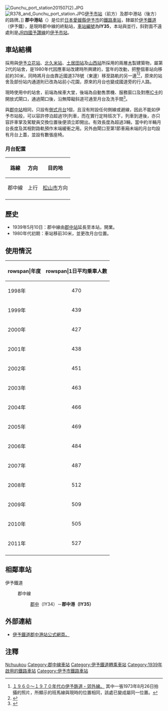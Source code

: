 {{NoteTA|1 = zh:郡中港站; zh-cn:郡中港站; zh-tw:郡中港車站; zh-hk:郡中港站; }}
{{日本車站資訊
|公司色     = orange
|文字色     =
|站名       = 郡中港站
|圖片       = Gunchu port station201507(1).JPG
|pxl        =
|圖片說明   = 面向國道的郡中港站站舍及側面入口（2015年7月）
|日文原名   = 郡中港
|平假名     = ぐんちゅうこう
|羅馬拼音   = Gunchū Port<ref>在列車的方向幕及[http://www.iyotetsu.co.jp/rosen/map/rail_kogai/rail_kogai.pdf 最新的路線圖，] {{Wayback|url=http://www.iyotetsu.co.jp/rosen/map/rail_kogai/rail_kogai.pdf |date=20170424175052 }}「港」乃採用英文串法，但[http://blog-imgs-73-origin.fc2.com/c/a/m/camkyo/150505-205.jpg 未更換的舊式月台站牌]則仍以假名串法「Gunchūkō」表示。</ref>
|前一站     = IY34 [[郡中站|郡中]]
|前一站距離 = 0.6
|後一站距離 = 
|後一站     = 
|電報略號   = 
|車站編號   = {{車站編號C|#ffa500|IY35}}
|所屬公司   = [[伊予鐵道|伊予鐵道]]（伊予鐵）
|所屬路線   = {{Color|#ffa500|■}}[[郡中線|郡中線]]
|距離       = 11.3
|起站       = [[松山市站|松山市]]
|所在地     = [[愛媛縣|愛媛縣]][[伊予市|伊予市]]米湊
|車站構造   = [[地面車站|地面車站]]
|月台配置   = 1面1線
|啟用年月日 = 1939年5月10日
|廢止年月日 =
|上下車人次 = 527<ref>{{cite web|url=http://www.city.iyo.lg.jp/machisou/shise/toke/documents/77_misc1.xls|title=私鉄各駅利用状況|publisher=伊予市役所|accessdate=2014-11-09|deadurl=yes|archiveurl=https://web.archive.org/web/20140427084230/http://www.city.iyo.lg.jp/machisou/shise/toke/documents/77_misc1.xls|archivedate=2014年4月27日|df=}}</ref>
|統計年度   = 2011
|轉車     = [[伊予市站|伊予市站]]<br>（[[JR四國|JR四國]][[予讚線|予讚線]]）
|備註       = 委託站
}}

[[File:Gunchu_port_station201507(2).JPG|thumb]]
[[File:R378_and_Gunchu_port_station.JPG|thumb]][[伊予市站|伊予市站]]（前方）及郡中港站（後方）的路牌。]]
'''郡中港站'''（{{jpn|j=郡中港駅|hg=ぐんちゅうこうえき|rm=Gunchūkō eki|f=y}}）是位於[[日本|日本]][[愛媛縣|愛媛縣]][[伊予市|伊予市]]的[[鐵路車站|鐵路車站]]，隸屬於[[伊予鐵道|伊予鐵道]]（伊予鐵），是現時郡中線的終點站，[[車站編號|車站編號]]為'''IY35'''，本站與{{link-ja|國道378號|国道378号}}並行，斜對面不遠處則是[[JR四國|JR四國]][[予讚線|予讚線]]的[[伊予市站|伊予市站]]。

==車站結構==
採用與[[伊予立花站|伊予立花站]]、[[北久米站|北久米站]]、[[土居田站|土居田站]]及[[山西站|山西站]]所採用的兩層[[木|木]]製建築物，屬第2代的站舍，是1980年代因應車站改建時所興建的，當年的改動，把整個車站向移前約30米，同時將月台由靠近國道378號（東邊）移至路軌的另一邊<ref>[http://cvnweb.bai.ne.jp/~tetsu/R-Iyotetsu21.htm １９６０～１９７０年代の伊予鉄道・郊外線。] {{Wayback|url=http://cvnweb.bai.ne.jp/~tetsu/R-Iyotetsu21.htm |date=20150220175717 }}其中一張1973年8月26日拍攝的照片，所顯示的班馬線與現時的位置相同，該處已變成屬同一位置。{{ja}}</ref><ref>{{Cite web |url=http://www.kamezoh.net/iyo/gunchuko.html |title=非官方車站介紹。 |accessdate=2015-02-20 |archive-date=2015-02-20 |archive-url=https://web.archive.org/web/20150220175403/http://www.kamezoh.net/iyo/gunchuko.html |dead-url=no }}</ref>，原來的站舍及部份站内通道則已改為站前小花園，原來的月台也變成國道旁的行人路。

現時使用中的站舍，前端為候車大堂，後端為自動售票機、服務窗口及對應[[IC卡|IC卡]]的開放式閘口，通過閘口後，沿無障礙斜道可通至月台及洗手間<ref>{{Cite web |url=http://hacchi-no-he.net/line/iyotetsu/station/0510_gunchuukou.htm |title=另一個非官方車站介紹。 |accessdate=2015-02-20 |archive-date=2015-02-20 |archive-url=https://web.archive.org/web/20150220180058/http://hacchi-no-he.net/line/iyotetsu/station/0510_gunchuukou.htm |dead-url=no }}</ref>。

與[[郡中站|郡中站]]相同，只設有[[側式月台|側式月台]]1個，且沒有附設任何側線或避線，因此不能如伊予市站般，可以容許停泊超過1列列車，而在實行定時班次下，列車到達後，亦只容許車掌及駕駛員交換位置後便須立即開出。有效長度為超過3輛，當中約半輛月台長度及其相對路軌預作末端緩衝之用。另外由閘口至第1節車廂未端的月台均設有月台上蓋，並設有數張座椅。

===月台配置===
{| class="wikitable" rules="rows"
|-
!路線
!方向
!目的地
|-
|{{Color|#ffa500|■}}郡中線
|上行
|[[松山市站|松山市]]方向
|-
|}

==歷史==
*1939年5月10日：郡中線由[[郡中站|郡中站]]延長至本站，開業。
*1980年代初期：車站移前30米，並更改月台位置。


== 使用情況 ==
{| class="wikitable"
|-
!rowspan|年度
!rowspan|1日平均乗車人數
|-
|1998年
|style="text-align:center;"|470
|-
|1999年
|style="text-align:center;"|439
|-
|2000年
|style="text-align:center;"|427
|-
|2001年
|style="text-align:center;"|438
|-
|2002年
|style="text-align:center;"|451
|-
|2003年
|style="text-align:center;"|463
|-
|2004年
|style="text-align:center;"|466
|-
|2005年
|style="text-align:center;"|469
|-
|2006年
|style="text-align:center;"|484
|-
|2007年
|style="text-align:center;"|487
|-
|2008年
|style="text-align:center;"|512
|-
|2009年
|style="text-align:center;"|509
|-
|2010年
|style="text-align:center;"|505
|-
|2011年
|style="text-align:center;"|527
|-
|}
==相鄰車站==
;伊予鐵道
:{{Color|#ffa500|■}} 郡中線
:: [[郡中站|郡中]]（IY34）－'''郡中港（IY35）'''

==外部連結==
*[http://www.iyotetsu.co.jp/information/station/station.html?t=gunchuko 伊予鐵道郡中港站公式網頁。] {{Wayback|url=http://www.iyotetsu.co.jp/information/station/station.html?t=gunchuko |date=20150220170802 }}

==注釋==
{{reflist}}

{{伊予鐵道郡中線}}

{{commons|Category:Gunchuko Station}}
{{DEFAULTSORT:Gunchu Port}}
[[Category:日本鐵路車站_Gu|Nchuukou]]
[[Category:郡中線車站|Category:郡中線車站]]
[[Category:伊予鐵道轉乘車站|Category:伊予鐵道轉乘車站]]
[[Category:1939年啟用的鐵路車站|Category:1939年啟用的鐵路車站]]
[[Category:伊予市鐵路車站|Category:伊予市鐵路車站]]